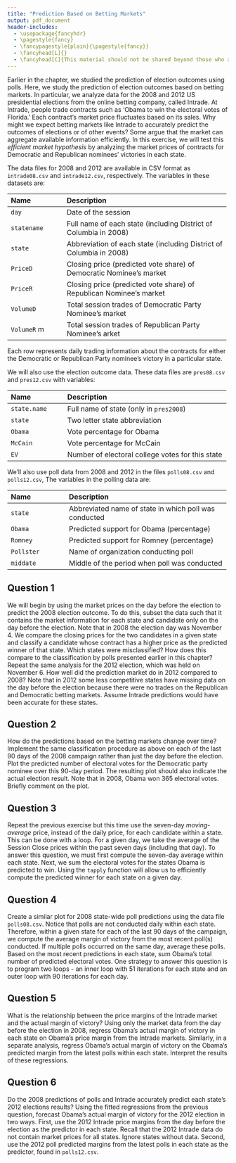 ```yaml
---
title: "Prediction Based on Betting Markets"
output: pdf_document
header-includes:
  - \usepackage{fancyhdr}
  - \pagestyle{fancy}
  - \fancypagestyle{plain}{\pagestyle{fancy}}
  - \fancyhead[L]{}
  - \fancyhead[C]{This material should not be shared beyond those who are enrolled in this class}
---
```


Earlier in the chapter, we studied the prediction of election outcomes
using polls.  Here, we study the prediction of election outcomes based
on betting markets.  In particular, we analyze data for the 2008 and
2012 US presidential elections from the online betting company, called
Intrade.  At Intrade, people trade contracts such as 'Obama to win
the electoral votes of Florida.'  Each contract's market price
fluctuates based on its sales.  Why might we expect betting markets
like Intrade to accurately predict the outcomes of elections or of
other events?  Some argue that the market can aggregate available
information efficiently.  In this exercise, we will test this 
*efficient market hypothesis* by analyzing the market prices of
contracts for Democratic and Republican nominees' victories in each
state.

The data files for 2008 and 2012 are available in CSV format as
`intrade08.csv` and `intrade12.csv`, respectively. The variables in these datasets are:

--------------------------------------------------------------------------------
 Name                Description
 ------------------- ----------------------------------------------------------
 `day`               Date of the session 
 
 `statename`         Full name of each state (including District of 
                     Columbia in 2008) 
 
 `state`             Abbreviation of each state (including District of 
                     Columbia in 2008)
 
 `PriceD`            Closing price (predicted vote share) of Democratic 
                     Nominee's market
 
 `PriceR`            Closing price (predicted vote share) of Republican 
                     Nominee's market 
 
 `VolumeD`           Total session trades of Democratic Party Nominee's 
                     market
 
 `VolumeR`           Total session trades of Republican Party Nominee's 
                    market 
--------------------------------------------------------------------------------

Each row represents daily trading
information about the contracts for either the Democratic or
Republican Party nominee's victory in a particular state. 

We will also
use the election outcome data.  These data files are
`pres08.csv` and `pres12.csv` with variables:

--------------------------------------------------------------------------------
 Name                 Description
 -------------------- ----------------------------------------------------------
 `state.name`         Full name of state (only in `pres2008`)
 
 `state`              Two letter state abbreviation
 
 `Obama`              Vote percentage for Obama
 
 `McCain`             Vote percentage for McCain
 
 `EV`                 Number of electoral college votes for this state
--------------------------------------------------------------------------------
 
We'll also use poll data from 2008 and 2012 in the files `polls08.csv` and `polls12.csv`,  The variables in the polling data are:
  
--------------------------------------------------------------------------------
 Name                 Description
 -------------------- ---------------------------------------------------------
 `state`              Abbreviated name of state in which poll was conducted 
 
 `Obama`              Predicted support for Obama (percentage)
 
 `Romney`             Predicted support for Romney (percentage) 
 
 `Pollster`           Name of organization conducting poll 
 
 `middate`            Middle of the period when poll was conducted 
--------------------------------------------------------------------------------

## Question 1

We will begin by using the market prices on the day before the
  election to predict the 2008 election outcome.  To do this, subset
  the data such that it contains the market information for each state
  and candidate only on the day before the election.  Note that in
  2008 the election day was November 4.  We compare the closing prices
  for the two candidates in a given state and classify a candidate
  whose contract has a higher price as the predicted winner of that
  state.  Which states were misclassified?  How does this compare to
  the classification by polls presented earlier in this chapter?
  Repeat the same analysis for the 2012 election, which was held on
  November 6.  How well did the prediction market do in 2012 compared
  to 2008?  Note that in 2012 some less competitive states have
  missing data on the day before the election because there were no
  trades on the Republican and Democratic betting markets. Assume
  Intrade predictions would have been accurate for these states.

## Question 2

How do the predictions based on the betting markets change over
  time?  Implement the same classification procedure as above on each
  of the last 90 days of the 2008 campaign rather than just the day
  before the election.  Plot the predicted number of electoral votes
  for the Democratic party nominee over this 90-day period.  The
  resulting plot should also indicate the actual election result.
  Note that in 2008, Obama won 365 electoral votes. Briefly comment on
  the plot.

## Question 3

Repeat the previous exercise but this time use the seven-day
  *moving-average* price, instead of the daily price, for each
  candidate within a state.  This can be done with a
  loop. For a given day, we take the average of the Session Close
  prices within the past seven days (including that day).  To answer
  this question, we must first compute the seven-day average within
  each state. Next, we sum the electoral votes for the states Obama is
  predicted to win.  Using the `tapply` function will allow us
  to efficiently compute the predicted winner for each state on a
  given day.
  
## Question 4

Create a similar plot for 2008 state-wide poll predictions using
  the data file `polls08.csv`. Notice that polls are not conducted daily
  within each state. Therefore, within a given state for each of the
  last 90 days of the campaign, we compute the average margin of
  victory from the most recent poll(s) conducted. If multiple polls
  occurred on the same day, average these polls. Based on the most
  recent predictions in each state, sum Obama's total number of
  predicted electoral votes. One strategy to answer this question is
  to program two loops - an inner loop with 51 iterations for each
  state and an outer loop with 90 iterations for each day.
  
## Question 5

What is the relationship between the price margins of the
  Intrade market and the actual margin of victory? Using only the
  market data from the day before the election in 2008, regress
  Obama's actual margin of victory in each state on Obama's price
  margin from the Intrade markets. Similarly, in a separate analysis,
  regress Obama's actual margin of victory on the Obama's predicted
  margin from the latest polls within each state. Interpret the
  results of these regressions.

## Question 6


Do the 2008 predictions of polls and Intrade accurately predict
  each state's 2012 elections results?  Using the fitted regressions
  from the previous question, forecast Obama's actual margin of
  victory for the 2012 election in two ways.  First, use the 2012
  Intrade price margins from the day before the election as the
  predictor in each state.  Recall that the 2012 Intrade data do not
  contain market prices for all states. Ignore states without data.
  Second, use the 2012 poll predicted margins from the latest polls in
  each state as the predictor, found in `polls12.csv`.

